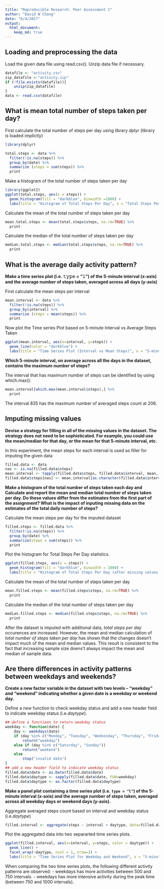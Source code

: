 ```yaml
---
title: "Reproducible Research: Peer Assessment 1"
author: "David W Chang"
date: "6/4/2017"
output: 
  html_document:
    keep_md: true
---
```



## Loading and preprocessing the data
Load the given data file using read.csv(). Unzip data file if necessary.

```r
datafile <- "activity.csv"
zip_datafile <-"activity.zip"
if (!file.exists(datafile)){
    unzip(zip_datafile)
}
data <- read.csv(datafile)
```

## What is mean total number of steps taken per day?
First calculate the total number of steps per day using library dplyr
(library is loaded implictly)
```r
library(dplyr)
```
```r
total.steps <- data %>%
  filter(!is.na(steps)) %>%
  group_by(date) %>%
  summarize (steps = sum(steps)) %>%
  print
```

Make a histogram of the total number of steps taken per day
```r
library(ggplot2)
ggplot(total.steps, aes(x = steps)) +
  geom_histogram(fill = "darkblue", binwidth =1000) +
  labs(title = "Histogram of Total Steps Per Day", x = "Total Steps Per Day", y = "Occurences")
```

Calculate the mean of the total number of steps taken per day
```r
mean.total.steps <- mean(total.steps$steps, na.rm=TRUE) %>%
  print
```
Calculate the median of the total number of steps taken per day
```r
median.total.steps <- median(total.steps$steps, na.rm=TRUE) %>%
  print
```

## What is the average daily activity pattern?
**Make a time series plot (i.e. 𝚝𝚢𝚙𝚎 = "𝚕") of the 5-minute interval (x-axis) and the average number of steps taken, averaged across all days (y-axis)**

First calculate the mean steps per interval
```r
mean.interval <- data %>%
  filter(!is.na(steps)) %>%
  group_by(interval) %>%
  summarize (steps = mean(steps)) %>%
  print
```
Now plot the Time series Plot based on 5-minute Interval vs Average Steps Taken

```r
ggplot(mean.interval, aes(x=interval, y=steps)) +
  geom_line(color = "darkblue") +
  labs(title = "Time Series Plot (Interval vs Mean Steps)", x = "5-minute Interval", y = "Averaged Steps Taken")
```

**Which 5-minute interval, on average across all the days in the dataset, contains the maximum number of steps?**

The interval that has maximum number of steps can be identified by using which.max():

```r
mean.interval[which.max(mean.interval$steps),] %>%
  print
```
The interval 835 has the maximum number of averaged steps count at 206.

## Imputing missing values

**Devise a strategy for filling in all of the missing values in the dataset. The strategy does not need to be sophisticated. For example, you could use the mean/median for that day, or the mean for that 5-minute interval, etc.**

In this experiment, the mean steps for each interval is used as filler for imputing the given data

```r
filled.data <- data
nas <- is.na(filled.data$steps)
mean.interval <- tapply(filled.data$steps, filled.data$interval, mean, na.rm=TRUE, simplify=TRUE)
filled.data$steps[nas] <- mean.interval[as.character(filled.data$interval[nas])]
```

**Make a histogram of the total number of steps taken each day and Calculate and report the mean and median total number of steps taken per day. Do these values differ from the estimates from the first part of the assignment? What is the impact of inputing missing data on the estimates of the total daily number of steps?**

Calculate the mean steps per day for the imputed dataset

```r
filled.steps <- filled.data %>%
  filter(!is.na(steps)) %>%
  group_by(date) %>%
  summarize(steps = sum(steps)) %>%
  print
```

Plot the histogram for Total Steps Per Day statistics.

```r
ggplot(filled.steps, aes(x = steps)) +
  geom_histogram(fill = "darkblue", binwidth = 1000) +
  labs(title = "Histogram of Total Steps Per Day (after missing values are filled)", x = "Total Steps Per Day", y = "Occurences")
```

Calculate the mean of the total number of steps taken per day

```r
mean.filled.steps <- mean(filled.steps$steps, na.rm=TRUE) %>%
  print
```
Calculate the median of the total number of steps taken per day
```r
median.filled.steps <- median(filled.steps$steps, na.rm=TRUE) %>%
  print
```

After the dataset is imputed with additional data, *total steps per day* occurences are increased. However, the mean and median calculation of *total number of steps taken per day* has shown that the changes doesn't impact much of the mean and median values. This result is consistent to the fact that increasing sample size doens't always impact the mean and median of sample data. 

## Are there differences in activity patterns between weekdays and weekends?

**Create a new factor variable in the dataset with two levels -- "weekday" and "weekend" indicating whether a given date is a weekday or weekend day.**

Define a new function to check weekday status and add a new header field to indicate weekday status (i.e.*daytype*). 

```r
## define a functioon to return weekday status
weekday <- function(date) {
    day <- weekdays(date)
    if (day %in% c("Monday", "Tuesday", "Wednesday", "Thursday", "Friday"))
        return("weekday")
    else if (day %in% c("Saturday", "Sunday"))
        return("weekend")
    else
        stop("invalid date")
}
## add a new header field to indicate weekday status
filled.data$date <- as.Date(filled.data$date)
filled.data$daytype <- sapply(filled.data$date, FUN=weekday)
filled.data$daytype <- as.factor(filled.data$daytype)
```

**Make a panel plot containing a time series plot (i.e. `type = "l"`) of the 5-minute interval (x-axis) and the average number of steps taken, averaged across all weekday days or weekend days (y-axis).**

Aggregate averaged steps count based on interval and weekday status (i.e.*daytype*) 

```r
filled.interval <- aggregate(steps ~ interval + daytype, data=filled.data, mean)
```

Plot the aggregated data into two separarted time series plots.

```r
ggplot(filled.interval, aes(x=interval, y=steps, color = daytype)) +
  geom_line() +
  facet_wrap(~daytype, ncol = 1, nrow=2) + 
  labs(title = "Time Series Plot for Weekday and Weekend", x = "5-minute Inrterval", y = "Averaged Steps Taken")
```

When comparing the two time series plots, the following different activity patterns are observed:
- weekdays has more activities between 500 and 750 intervals.
- weekdays has more intensive activity during the peak time (between 750 and 1000 intervals).
